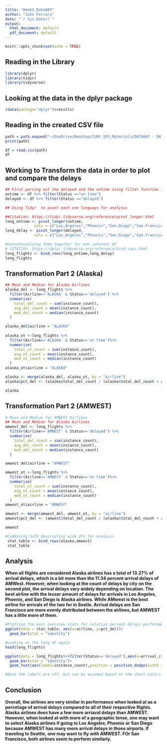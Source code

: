 ```yaml
---
title: "Week5_Data607"
author: "John Ferrara"
date: "`r Sys.Date()`"
output:
  html_document: default
  pdf_document: default
---
```


```r
knitr::opts_chunk$set(echo = TRUE)
```

## Reading in the Library


```r
library(dplyr)
library(tidyr)
library(tidyverse)
```

## Looking at the data in the dplyr package


```r
(data(package="dplyr")$results)
```
## Reading in the created CSV file 

``` r
path = path.expand("~/OneDrive/Desktop/CUNY_SPS_Materials/DATA607 - DATA ACQ/Week5/flight_data.csv")
print(path)

df = read.csv(path)
df

```

## Working to Transform the data in order to plot and compare the delays

``` r
## First parsing out the delayed and the ontime using filter function in dplyr
ontime <- df %>% filter(Status =="on time")
delayed <- df %>% filter(Status =="delayed")

## Using Tidyr  to pivot each one longways for analysis

##Citation: https://tidyr.tidyverse.org/reference/pivot_longer.html
long_ontime <- pivot_longer(ontime,
             cols = c("Los.Angeles","Phoenix","San.Diego","San.Francisco","Seattle"), names_to = "arrival_city", values_to ="instance_count")
long_delay <- pivot_longer(delayed,
             cols = c("Los.Angeles","Phoenix","San.Diego","San.Francisco","Seattle"), names_to = "arrival_city", values_to ="instance_count")

#Concatenatining them together for one coherent DF 
# CITATIOn: https://dplyr.tidyverse.org/reference/bind_rows.html
long_flights <- bind_rows(long_ontime,long_delay)
long_flights

```
## Transformation Part 2 (Alaska)
```r
## Mean and Median for Alaska Airlines
alaska_del <- long_flights %>%
  filter(Airline=='ALASKA' & Status=='delayed') %>%
  summarize(
    total_del_count = sum(instance_count),
    avg_del_count = mean(instance_count),
    med_del_count = median(instance_count)
  ) 

alaska_del$airline = "ALASKA"
  
alaska_ot <-long_flights %>%
  filter(Airline=='ALASKA' & Status=='on time')%>%
  summarize(
    total_ot_count = sum(instance_count),
    avg_ot_count = mean(instance_count),
    med_ot_count = median(instance_count)
  ) 
alaska_ot$airline = "ALASKA"

alaska <- merge(alaska_del, alaska_ot, by = "airline")
alaska$pct_del <- (alaska$total_del_count / (alaska$total_del_count + alaska$total_ot_count))*100

alaska
```

##  Transformation Part 2 (AMWEST)
``` r
# Mean and Median for AMWEST Airlines
## Mean and Median for Alaska Airlines
amwest_del <- long_flights %>%
  filter(Airline=='AMWEST' & Status=='delayed') %>%
  summarize(
    total_del_count = sum(instance_count),
    avg_del_count = mean(instance_count),
    med_del_count = median(instance_count)
  ) 

amwest_del$airline = "AMWEST"

amwest_ot <-long_flights %>%
  filter(Airline=='AMWEST' & Status=='on time')%>%
  summarize(
    total_ot_count = sum(instance_count),
    avg_ot_count = mean(instance_count),
    med_ot_count = median(instance_count)
  ) 
amwest_ot$airline = "AMWEST"

amwest <- merge(amwest_del, amwest_ot, by = "airline")
amwest$pct_del <- (amwest$total_del_count / (alaska$total_del_count + amwest$total_ot_count))*100

amwest

#Combining both descriptive wide dfs for analysis
 stat_table <- bind_rows(alaska,amwest)
 stat_table
```

## Analysis

**When all flights are considered Alaska airlines has a total of 13.27% of arrival delays, which is a bit more than the 11.34 percent arrival delays of AMWest. However, when looking at the count of delays by city on the second plot, the arrival delays vary widely depending on location. The best airline with the lesser amount of delays for arrivals in Los Angeles, Phoenix, and San Diego is Alaska airlines. While AMwest is the best airline for arrivals of the two for in Seatle. Arrival delays are San Francisco are more evenly distributed between the airlines, but AMWEST has a little more of them.**
```r
#Plotting the main overview stats for relative percent delays performamce
ggplot(data = stat_table, aes(x=airline, y=pct_del))+
  geom_bar(stat = "identity")

#Looking at the long df again
head(long_flights)

ggplot(data = long_flights%>%filter(Status=='delayed'),aes(x=arrival_city,y=instance_count, fill=Airline))+
  geom_bar(stat = "identity")+
  geom_text(aes(label=instance_count),position = position_dodge(width = 0.8))

#Note the labels are off, but can be assumed based on the chart colors and sizes. 

```

## Conclusion
**Overall, the airlines are very similar in performance when looked at as a percetage of arrival delays compared to all of their respective flights. Alaska airlines does have a few more arriaval delays than AMWEST. However, when looked at with more of a geographic lense, one may want to select Alaska airlines if going to Los Angeles, Phoenix or San Diego because AMWEST has many more arrival delays in those airports. If traveling to Seattle, one may want to fly with AMWEST. FOr San Francisco, both airlines seem to perform similarly.  **